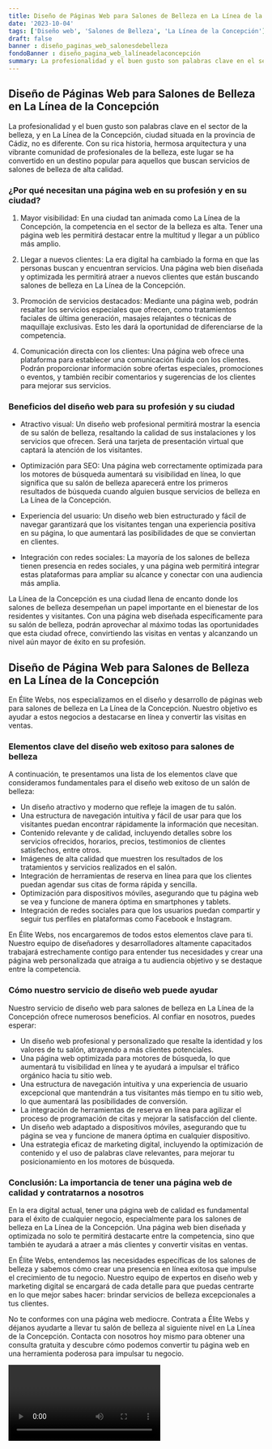 ```yaml
---
title: Diseño de Páginas Web para Salones de Belleza en La Línea de la Concepción
date: '2023-10-04'
tags: ['Diseño web', 'Salones de Belleza', 'La Línea de la Concepción']
draft: false
banner : diseño_paginas_web_salonesdebelleza
fondoBanner : diseño_pagina_web_lalíneadelaconcepción
summary: La profesionalidad y el buen gusto son palabras clave en el sector de la belleza, y en La Línea de la Concepción, ciudad situada en la provincia de Cádiz, no es diferente. Con su rica historia, hermosa arquitectura y una vibrante comunidad de profesionales de la belleza, este lugar se ha convertido en un destino popular para aquellos que buscan servicios de salones de belleza de alta calidad.
---
```


## Diseño de Páginas Web para Salones de Belleza en La Línea de la Concepción

La profesionalidad y el buen gusto son palabras clave en el sector de la belleza, y en La Línea de la Concepción, ciudad situada en la provincia de Cádiz, no es diferente. Con su rica historia, hermosa arquitectura y una vibrante comunidad de profesionales de la belleza, este lugar se ha convertido en un destino popular para aquellos que buscan servicios de salones de belleza de alta calidad.

### ¿Por qué necesitan una página web en su profesión y en su ciudad?

1. Mayor visibilidad: En una ciudad tan animada como La Línea de la Concepción, la competencia en el sector de la belleza es alta. Tener una página web les permitirá destacar entre la multitud y llegar a un público más amplio.

2. Llegar a nuevos clientes: La era digital ha cambiado la forma en que las personas buscan y encuentran servicios. Una página web bien diseñada y optimizada les permitirá atraer a nuevos clientes que están buscando salones de belleza en La Línea de la Concepción.

3. Promoción de servicios destacados: Mediante una página web, podrán resaltar los servicios especiales que ofrecen, como tratamientos faciales de última generación, masajes relajantes o técnicas de maquillaje exclusivas. Esto les dará la oportunidad de diferenciarse de la competencia.

4. Comunicación directa con los clientes: Una página web ofrece una plataforma para establecer una comunicación fluida con los clientes. Podrán proporcionar información sobre ofertas especiales, promociones o eventos, y también recibir comentarios y sugerencias de los clientes para mejorar sus servicios.

### Beneficios del diseño web para su profesión y su ciudad

- Atractivo visual: Un diseño web profesional permitirá mostrar la esencia de su salón de belleza, resaltando la calidad de sus instalaciones y los servicios que ofrecen. Será una tarjeta de presentación virtual que captará la atención de los visitantes.

- Optimización para SEO: Una página web correctamente optimizada para los motores de búsqueda aumentará su visibilidad en línea, lo que significa que su salón de belleza aparecerá entre los primeros resultados de búsqueda cuando alguien busque servicios de belleza en La Línea de la Concepción.

- Experiencia del usuario: Un diseño web bien estructurado y fácil de navegar garantizará que los visitantes tengan una experiencia positiva en su página, lo que aumentará las posibilidades de que se conviertan en clientes.

- Integración con redes sociales: La mayoría de los salones de belleza tienen presencia en redes sociales, y una página web permitirá integrar estas plataformas para ampliar su alcance y conectar con una audiencia más amplia.

La Línea de la Concepción es una ciudad llena de encanto donde los salones de belleza desempeñan un papel importante en el bienestar de los residentes y visitantes. Con una página web diseñada específicamente para su salón de belleza, podrán aprovechar al máximo todas las oportunidades que esta ciudad ofrece, convirtiendo las visitas en ventas y alcanzando un nivel aún mayor de éxito en su profesión.

<GifSeo />

<Cta />

## Diseño de Página Web para Salones de Belleza en La Línea de la Concepción

En Élite Webs, nos especializamos en el diseño y desarrollo de páginas web para salones de belleza en La Línea de la Concepción. Nuestro objetivo es ayudar a estos negocios a destacarse en línea y convertir las visitas en ventas. 

### Elementos clave del diseño web exitoso para salones de belleza

A continuación, te presentamos una lista de los elementos clave que consideramos fundamentales para el diseño web exitoso de un salón de belleza:

- Un diseño atractivo y moderno que refleje la imagen de tu salón.
- Una estructura de navegación intuitiva y fácil de usar para que los visitantes puedan encontrar rápidamente la información que necesitan.
- Contenido relevante y de calidad, incluyendo detalles sobre los servicios ofrecidos, horarios, precios, testimonios de clientes satisfechos, entre otros.
- Imágenes de alta calidad que muestren los resultados de los tratamientos y servicios realizados en el salón.
- Integración de herramientas de reserva en línea para que los clientes puedan agendar sus citas de forma rápida y sencilla.
- Optimización para dispositivos móviles, asegurando que tu página web se vea y funcione de manera óptima en smartphones y tablets.
- Integración de redes sociales para que los usuarios puedan compartir y seguir tus perfiles en plataformas como Facebook e Instagram.

En Élite Webs, nos encargaremos de todos estos elementos clave para ti. Nuestro equipo de diseñadores y desarrolladores altamente capacitados trabajará estrechamente contigo para entender tus necesidades y crear una página web personalizada que atraiga a tu audiencia objetivo y se destaque entre la competencia.

### Cómo nuestro servicio de diseño web puede ayudar

Nuestro servicio de diseño web para salones de belleza en La Línea de la Concepción ofrece numerosos beneficios. Al confiar en nosotros, puedes esperar:

- Un diseño web profesional y personalizado que resalte la identidad y los valores de tu salón, atrayendo a más clientes potenciales.
- Una página web optimizada para motores de búsqueda, lo que aumentará tu visibilidad en línea y te ayudará a impulsar el tráfico orgánico hacia tu sitio web.
- Una estructura de navegación intuitiva y una experiencia de usuario excepcional que mantendrán a tus visitantes más tiempo en tu sitio web, lo que aumentará las posibilidades de conversión.
- La integración de herramientas de reserva en línea para agilizar el proceso de programación de citas y mejorar la satisfacción del cliente.
- Un diseño web adaptado a dispositivos móviles, asegurando que tu página se vea y funcione de manera óptima en cualquier dispositivo.
- Una estrategia eficaz de marketing digital, incluyendo la optimización de contenido y el uso de palabras clave relevantes, para mejorar tu posicionamiento en los motores de búsqueda.

### Conclusión: La importancia de tener una página web de calidad y contratarnos a nosotros

En la era digital actual, tener una página web de calidad es fundamental para el éxito de cualquier negocio, especialmente para los salones de belleza en La Línea de la Concepción. Una página web bien diseñada y optimizada no solo te permitirá destacarte entre la competencia, sino que también te ayudará a atraer a más clientes y convertir visitas en ventas.

En Élite Webs, entendemos las necesidades específicas de los salones de belleza y sabemos cómo crear una presencia en línea exitosa que impulse el crecimiento de tu negocio. Nuestro equipo de expertos en diseño web y marketing digital se encargará de cada detalle para que puedas centrarte en lo que mejor sabes hacer: brindar servicios de belleza excepcionales a tus clientes.

No te conformes con una página web mediocre. Contrata a Élite Webs y déjanos ayudarte a llevar tu salón de belleza al siguiente nivel en La Línea de la Concepción. Contacta con nosotros hoy mismo para obtener una consulta gratuita y descubre cómo podemos convertir tu página web en una herramienta poderosa para impulsar tu negocio.

<Video />

<CtaBot job='Salones de Belleza' city='La Línea de la Concepción'/>

<Gmaps query='La Línea de la Concepción+españa+maps' />